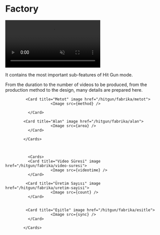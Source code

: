 
# Factory

<video autoPlay muted loop controls>
  <source src="/gorselekle.mp4" type="video/mp4" />
  Your browser does not support the video tag.
</video>



It contains the most important sub-features of Hit Gun mode.

From the duration to the number of videos to be produced, from the production method to the design, many details are prepared here.


  <Cards num={2}>

             <Card title="Metot" image href="/hitgun/fabrika/metot">
                        <Image src={method} /> 
             
              </Card>

            <Card title="Alan" image href="/hitgun/fabrika/alan">
                        <Image src={area} />
              </Card>

            </Cards>



              <Cards>
              <Card title="Video Süresi" image href="/hitgun/fabrika/video-suresi">
                        <Image src={videotime} />
              </Card>

             <Card title="Üretim Sayısı" image href="/hitgun/fabrika/uretim-sayisi">
                        <Image src={count} />
              </Card>


             <Card title="Eşitle" image href="/hitgun/fabrika/esitle">
                        <Image src={sync} />
              </Card>

            </Cards>
